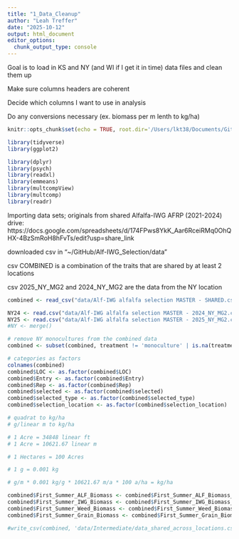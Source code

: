 ```yaml
---
title: "1_Data_Cleanup"
author: "Leah Treffer"
date: "2025-10-12"
output: html_document
editor_options: 
  chunk_output_type: console
---
```


Goal is to load in KS and NY (and WI if I get it in time) data files and clean them up

Make sure columns headers are coherent 

Decide which columns I want to use in analysis

Do any conversions necessary (ex. biomass per m lenth to kg/ha)

```r
knitr::opts_chunk$set(echo = TRUE, root.dir='/Users/lkt38/Documents/Github/Alf-IWG_Selection')
```

```r
library(tidyverse)
library(ggplot2)

library(dplyr)
library(psych)
library(readxl) 
library(emmeans)
library(multcompView)
library(multcomp)
library(readr)
```

Importing data sets; originals from shared Alfalfa-IWG AFRP (2021-2024) drive: https://docs.google.com/spreadsheets/d/174FPws8YkK_Aar6RceiRMq0OhQHX-4BzSmRoH8hFvTs/edit?usp=share_link

downloaded csv in "~/GitHub/Alf-IWG_Selection/data"

csv COMBINED is a combination of the traits that are shared by at least 2 locations

csv 2025_NY_MG2 and 2024_NY_MG2 are the data from the NY location


```r
combined <- read_csv("data/Alf-IWG alfalfa selection MASTER - SHARED.csv")

NY24 <- read.csv("data/Alf-IWG alfalfa selection MASTER - 2024_NY_MG2.csv")
NY25 <- read.csv("data/Alf-IWG alfalfa selection MASTER - 2025_NY_MG2.csv")
#NY <- merge()
```

```r
# remove NY monocultures from the combined data
combined <- subset(combined, treatment != 'monoculture' | is.na(treatment))
```

```r
# categories as factors
colnames(combined)
combined$LOC <- as.factor(combined$LOC)
combined$Entry <- as.factor(combined$Entry)
combined$Rep <- as.factor(combined$Rep)
combined$selected <- as.factor(combined$selected)
combined$selected_type <- as.factor(combined$selected_type)
combined$selection_location <- as.factor(combined$selection_location)
```

```r
# quadrat to kg/ha
# g/linear m to kg/ha

# 1 Acre = 34848 linear ft 
# 1 Acre = 10621.67 linear m

# 1 Hectares = 100 Acres

# 1 g = 0.001 kg

# g/m * 0.001 kg/g * 10621.67 m/a * 100 a/ha = kg/ha

combined$First_Summer_ALF_Biomass <- combined$First_Summer_ALF_Biomass_Quadrat_g * 0.001 * 10621.67 * 100
combined$First_Summer_IWG_Biomass <- combined$First_Summer_IWG_Biomass_Quadrat_g * 0.001 * 10621.67 * 100
combined$First_Summer_Weed_Biomass <- combined$First_Summer_Weed_Biomass_Quadrat_g * 0.001 * 10621.67 * 100
combined$First_Summer_Grain_Biomass <- combined$First_Summer_Grain_Biomass_Quadrat_g * 0.001 * 10621.67 * 100

```

```r
#write_csv(combined, 'data/Intermediate/data_shared_across_locations.csv')
```